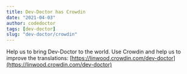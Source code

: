 ```yaml
---
title: Dev-Doctor has Crowdin
date: "2021-04-03"
author: codedoctor
tags: [dev-doctor]
slug: "dev-doctor/crowdin"
---
```


Help us to bring Dev-Doctor to the world.
Use Crowdin and help us to improve the translations: [https://linwood.crowdin.com/dev-doctor](https://linwood.crowdin.com/dev-doctor)
